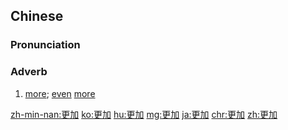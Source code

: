 ==Chinese==
{{zh-forms}}

===Pronunciation===
{{zh-pron
|m=gèngjiā
|c=gang3 gaa1
|h=pfs=ns:kien-kâ
|mn=xm,tw:kèng-ka/qz:kǹg-ka/zz:kèng-kee
|ma=Zh-gèngjia.ogg
|cat=adv
}}

===Adverb===
{{zh-adv}}

# [[more]]; [[even]] [[more]]

{{zh-cat|Elementary}}

[[zh-min-nan:更加]]
[[ko:更加]]
[[hu:更加]]
[[mg:更加]]
[[ja:更加]]
[[chr:更加]]
[[zh:更加]]